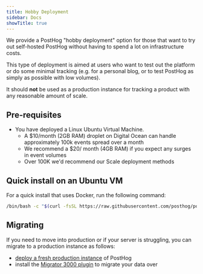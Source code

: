 ```yaml
---
title: Hobby Deployment
sidebar: Docs
showTitle: true
---
```


We provide a PostHog "hobby deployment" option for those that want to try out self-hosted PostHog without having to spend a lot on infrastructure costs.

This type of deployment is aimed at users who want to test out the platform or do some minimal tracking (e.g. for a personal blog, or to test PostHog as simply as possible with low volumes).

It should **not** be used as a production instance for tracking a product with any reasonable amount of scale.

## Pre-requisites

* You have deployed a Linux Ubuntu Virtual Machine. 
  *  A $10/month (2GB RAM) droplet on Digital Ocean can handle approximately 100k events spread over a month
  * We recommend a $20/ month (4GB RAM) if you expect any surges in event volumes
  * Over 100K we'd recommend our Scale deployment methods

## Quick install on an Ubuntu VM

For a quick install that uses Docker, run the following command:

```bash 
/bin/bash -c "$(curl -fsSL https://raw.githubusercontent.com/posthog/posthog/HEAD/bin/deploy-hobby)" 
``` 

## Migrating

If you need to move into production or if your server is struggling, you can migrate to a production instance as follows:

* [deploy a fresh production instance](../) of PostHog
* install the [Migrator 3000 plugin](https://github.com/PostHog/posthog-plugin-migrator3000) to migrate your data over